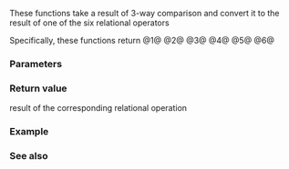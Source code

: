 {{cpp/title|is_eq|is_neq|is_lt|is_gt|is_lteq|is_gteq}}
{{cpp/utility/navbar}}
{{dcl begin}}
{{dcl header | compare}}
{{dcl |num=1|since=c++20|
constexpr bool is_eq( std::partial_ordering cmp ) noexcept;
}}
{{dcl |num=2|since=c++20|
constexpr bool is_neq( std::partial_ordering cmp ) noexcept;
}}
{{dcl |num=3|since=c++20|
constexpr bool is_lt( std::partial_ordering cmp ) noexcept;
}}
{{dcl |num=4|since=c++20|
constexpr bool is_lteq( std::partial_ordering cmp ) noexcept;
}}
{{dcl |num=5|since=c++20|
constexpr bool is_gt( std::partial_ordering cmp ) noexcept;
}}
{{dcl |num=6|since=c++20|
constexpr bool is_gteq( std::partial_ordering cmp ) noexcept;
}}
{{dcl end}}

These functions take a result of 3-way comparison and convert it to the result of one of the six relational operators

Specifically, these functions return
@1@ {{c|1=cmp == 0}}
@2@ {{c|1=cmp != 0}}
@3@ {{c|1=cmp &lt; 0}}
@4@ {{c|1=cmp &lt;= 0}}
@5@ {{c|1=cmp &gt; 0}}
@6@ {{c|1=cmp &gt;= 0}}

===Parameters===
{{par begin}}
{{par | cmp | result of 3-way comparison}}
{{par end}}

===Return value===
{{c|bool}} result of the corresponding relational operation

===Example===
{{example}}

===See also===
{{dsc begin}}
{{dsc inc | cpp/utility/compare/dsc partial_ordering}}
{{dsc end}}

{{langlinks|de|es|ja|ru|zh}}